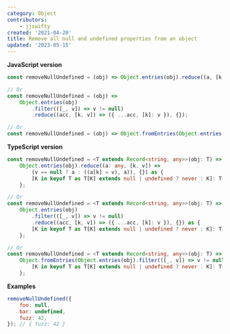 ```yaml
---
category: Object
contributors:
    - jjswifty
created: '2021-04-20'
title: Remove all null and undefined properties from an object
updated: '2023-05-15'
---
```


**JavaScript version**

```js removeNullUndefined.js
const removeNullUndefined = (obj) => Object.entries(obj).reduce((a, [k, v]) => (v == null ? a : ((a[k] = v), a)), {});

// Or
const removeNullUndefined = (obj) =>
    Object.entries(obj)
        .filter(([_, v]) => v != null)
        .reduce((acc, [k, v]) => ({ ...acc, [k]: v }), {});

// Or
const removeNullUndefined = (obj) => Object.fromEntries(Object.entries(obj).filter(([_, v]) => v != null));
```

**TypeScript version**

```ts
const removeNullUndefined = <T extends Record<string, any>>(obj: T) =>
	Object.entries(obj).reduce((a: any, [k, v]) =>
		(v == null ? a : ((a[k] = v), a)), {}) as {
		[K in keyof T as T[K] extends null | undefined ? never : K]: T[K]
	};

// Or
const removeNullUndefined = <T extends Record<string, any>>(obj: T) =>
	Object.entries(obj)
		.filter(([_, v]) => v != null)
		.reduce((acc, [k, v]) => ({ ...acc, [k]: v }), {}) as {
		[K in keyof T as T[K] extends null | undefined ? never : K]: T[K]
	};

// Or
const removeNullUndefined = <T extends Record<string, any>>(obj: T) =>
	Object.fromEntries(Object.entries(obj).filter(([_, v]) => v != null)) as {
		[K in keyof T as T[K] extends null | undefined ? never : K]: T[K]
	};
```

**Examples**

```js examples.js
removeNullUndefined({
    foo: null,
    bar: undefined,
    fuzz: 42,
}); // { fuzz: 42 }
```
